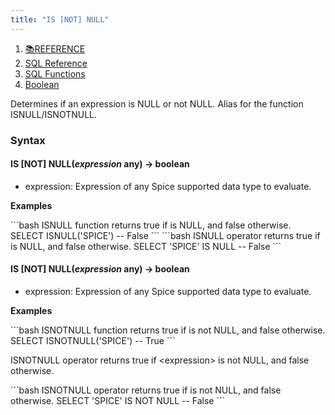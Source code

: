 ```yaml
---
title: "IS [NOT] NULL"
---
```


1. [📚REFERENCE](/reference)
2. [SQL Reference](/reference/sql-reference)
3. [SQL Functions](/reference/sql-reference/all-functions)
4. [Boolean](/reference/sql-reference/all-functions/boolean)

Determines if an expression is NULL or not NULL. Alias for the function ISNULL/ISNOTNULL.

### Syntax

#### IS \[NOT] NULL(*expression* any) → boolean

* expression: Expression of any Spice supported data type to evaluate.

**Examples**

<CodeGroup>
  ```bash ISNULL function returns true if <expression> is NULL, and false otherwise.
  SELECT ISNULL('SPICE')
  -- False
  ```
</CodeGroup>

<CodeGroup>
  ```bash ISNULL operator returns true if <expression> is NULL, and false otherwise.
  SELECT 'SPICE' IS NULL
  -- False
  ```
</CodeGroup>

#### IS \[NOT] NULL(*expression* any) → boolean

* expression: Expression of any Spice supported data type to evaluate.

**Examples**

<CodeGroup>
  ```bash ISNOTNULL function returns true if <expression> is not NULL, and false otherwise.
  SELECT ISNOTNULL('SPICE')
  -- True
  ```
</CodeGroup>

ISNOTNULL operator returns true if \<expression> is not NULL, and false otherwise.

<CodeGroup>
  ```bash ISNOTNULL operator returns true if <expression> is not NULL, and false otherwise.
  SELECT 'SPICE' IS NOT NULL
  -- False
  ```
</CodeGroup>
